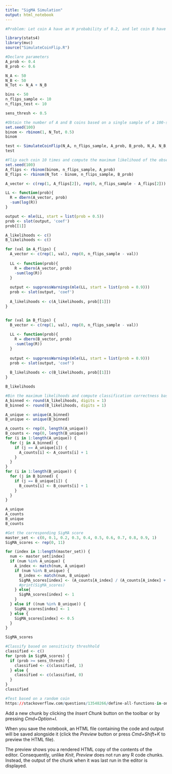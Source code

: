 ```yaml
---
title: "SigMA Simulation"
output: html_notebook
---
```



```r
#Problem: Let coin A have an H probability of 0.2, and let coin B have an H probability of 0.8. This is a simulation for determining the optimal number of flips in order to deliver the highest sensitivity at a particular threshhold for the probability of success.
```



```r

library(stats4)
library(mvc)
source("SimulateCoinFlip.R")
```


```r
#Declare parameters
A_prob <- 0.4
B_prob <- 0.6

N_A <- 50
N_B <- 50
N_Tot <- N_A + N_B

bins <- 50
n_flips_sample <- 10
n_flips_test <- 10

sens_thresh <- 0.5
```
```r
#Obtain the number of A and B coins based on a single sample of a 100-sample Binomial distribution (ie. how many A coins in 100 trials, assuming each coin is equally likely to be picked)
set.seed(100)
binom <- rbinom(1, N_Tot, 0.5)
binom 

test <- SimulateCoinFlip(N_A, n_flips_sample, A_prob, B_prob, N_A, N_B, N_Tot, bins)
test
```
```r
#Flip each coin 10 times and compute the maximum likelihood of the observation
set.seed(100) 
A_flips <- rbinom(binom, n_flips_sample, A_prob)
B_flips <- rbinom(N_Tot - binom, n_flips_sample, B_prob)

A_vector <- c(rep(1, A_flips[2]), rep(0, n_flips_sample - A_flips[2]))

LL <- function(prob){
  R = dbern(A_vector, prob)
  -sum(log(R))
}

output <- mle(LL, start = list(prob = 0.5))
prob <- slot(output, 'coef')
prob[[1]]

```
```r
A_likelihoods <- c()
B_likelihoods <- c()

for (val in A_flips) {
  A_vector <- c(rep(1, val), rep(0, n_flips_sample - val))
  
  LL <- function(prob){
    R = dbern(A_vector, prob)
    -sum(log(R))
  }
  
  output <- suppressWarnings(mle(LL, start = list(prob = 0.9)))
  prob <- slot(output, 'coef')
  
  A_likelihoods <- c(A_likelihoods, prob[[1]])
}


for (val in B_flips) {
  B_vector <- c(rep(1, val), rep(0, n_flips_sample - val))
  
  LL <- function(prob){
    R = dbern(B_vector, prob)
    -sum(log(R))
  }
  
  output <- suppressWarnings(mle(LL, start = list(prob = 0.9)))
  prob <- slot(output, 'coef')
  
  B_likelihoods <- c(B_likelihoods, prob[[1]])
}


```
```r
B_likelihoods
```


```r
#Bin the maximum likelihoods and compute classification correctness based on sensitivity threshhold
A_binned <- round(A_likelihoods, digits = 1)
B_binned <- round(B_likelihoods, digits = 1)

A_unique <- unique(A_binned)
B_unique <- unique(B_binned)

A_counts <- rep(0, length(A_unique))
B_counts <- rep(0, length(B_unique))
for (i in 1:length(A_unique)) {
  for (j in A_binned) {
    if (j == A_unique[i]) {
      A_counts[i] <- A_counts[i] + 1
    }
  }
}
for (i in 1:length(B_unique)) {
  for (j in B_binned) {
    if (j == B_unique[i]) {
      B_counts[i] <- B_counts[i] + 1
    }
  }
}

A_unique
A_counts
B_unique
B_counts
```
```r
#Get the corresponding SigMA score
master_set <- c(0, 0.1, 0.2, 0.3, 0.4, 0.5, 0.6, 0.7, 0.8, 0.9, 1)
SigMA_scores <- rep(0, 11)

for (index in 1:length(master_set)) {
  num <- master_set[index]
  if (num %in% A_unique) {
    A_index <- match(num, A_unique)
    if (num %in% B_unique) {
      B_index <- match(num, B_unique)
      SigMA_scores[index] <- (A_counts[A_index] / (A_counts[A_index] + B_counts[B_index]))
      #print(SigMA_scores)
    } else{
      SigMA_scores[index] <- 1
    }
  } else if ((num %in% B_unique)) {
    SigMA_scores[index] <- 1
  } else {
    SigMA_scores[index] <- 0.5
  }
}

SigMA_scores
```


```r
#Classify based on sensitivity threshhold
classified <- c()
for (prob in SigMA_scores) {
  if (prob >= sens_thresh) {
    classified <- c(classified, 1)
  } else {
    classified <- c(classified, 0)
  }
}
classified
```
```r
#Test based on a random coin
https://stackoverflow.com/questions/13548266/define-all-functions-in-one-r-file-call-them-from-another-r-file-how-if-pos

```



Add a new chunk by clicking the *Insert Chunk* button on the toolbar or by pressing *Cmd+Option+I*.

When you save the notebook, an HTML file containing the code and output will be saved alongside it (click the *Preview* button or press *Cmd+Shift+K* to preview the HTML file). 

The preview shows you a rendered HTML copy of the contents of the editor. Consequently, unlike *Knit*, *Preview* does not run any R code chunks. Instead, the output of the chunk when it was last run in the editor is displayed.

